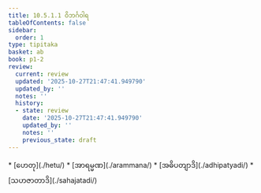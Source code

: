 ```yaml
---
title: 10.5.1.1 ဝိဘင်္ဂဝါရ
tableOfContents: false
sidebar:
  order: 1
type: tipitaka
basket: ab
book: p1-2
review:
  current: review
  updated: '2025-10-27T21:47:41.949790'
  updated_by: ''
  notes: ''
  history:
  - state: review
    date: '2025-10-27T21:47:41.949790'
    updated_by: ''
    notes: ''
    previous_state: draft
---
```



<ReviewStatus review={frontmatter.review} showDetails={true} />

<HypothesisAnnotation frontmatter={frontmatter} />

<DynamicBreadcrumb />



<TableOfContents book="p1-2" section="10.5.1.1">
* [ဟေတု](./hetu/)
* [အာရမ္မဏ](./arammana/)
* [အဓိပတျာဒိ](./adhipatyadi/)
* [သဟဇာတာဒိ](./sahajatadi/)
</TableOfContents>